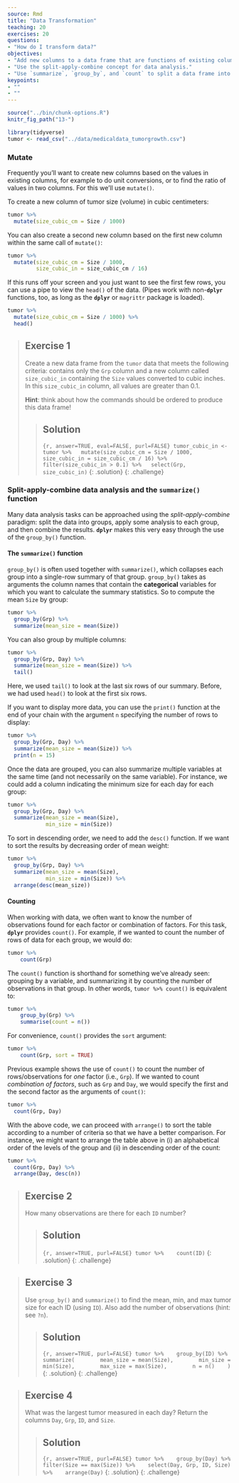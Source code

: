 ```yaml
---
source: Rmd
title: "Data Transformation"
teaching: 20
exercises: 20
questions:
- "How do I transform data?"
objectives:
- "Add new columns to a data frame that are functions of existing columns with `mutate`."
- "Use the split-apply-combine concept for data analysis."
- "Use `summarize`, `group_by`, and `count` to split a data frame into groups of observations, apply summary statistics for each group, and then combine the results."
keypoints:
- ""
- ""
---
```


```r
source("../bin/chunk-options.R")
knitr_fig_path("13-")
```

```r
library(tidyverse)
tumor <- read_csv("../data/medicaldata_tumorgrowth.csv")
```

### Mutate

Frequently you'll want to create new columns based on the values in existing
columns, for example to do unit conversions, or to find the ratio of values in two
columns. For this we'll use `mutate()`.

To create a new column of tumor size (volume) in cubic centimeters:

```r
tumor %>%
  mutate(size_cubic_cm = Size / 1000)
```

You can also create a second new column based on the first new column within the same call of `mutate()`:

```r
tumor %>%
  mutate(size_cubic_cm = Size / 1000,
         size_cubic_in = size_cubic_cm / 16)
```

If this runs off your screen and you just want to see the first few rows, you
can use a pipe to view the `head()` of the data. (Pipes work with non-**`dplyr`**
functions, too, as long as the **`dplyr`** or `magrittr` package is loaded).

```r
tumor %>%
  mutate(size_cubic_cm = Size / 1000) %>%
  head()
```

> ## Exercise 1
>
>  Create a new data frame from the `tumor` data that meets the following
>  criteria: contains only the `Grp` column and a new column called
>  `size_cubic_in` containing the `Size` values converted to cubic inches.
>  In this `size_cubic_in` column, all values are greater than 0.1.
>
>  **Hint**: think about how the commands should be ordered to produce this data frame!
>  
> > ## Solution
> > 
> > ```{r, answer=TRUE, eval=FALSE, purl=FALSE}
> > tumor_cubic_in <- tumor %>%
> >   mutate(size_cubic_cm = Size / 1000, size_cubic_in = size_cubic_cm / 16) %>%
> >   filter(size_cubic_in > 0.1) %>%
> >   select(Grp, size_cubic_in)
> > ```
> {: .solution}
{: .challenge}

### Split-apply-combine data analysis and the `summarize()` function

Many data analysis tasks can be approached using the *split-apply-combine*
paradigm: split the data into groups, apply some analysis to each group, and
then combine the results. **`dplyr`** makes this very easy through the use of the
`group_by()` function.


#### The `summarize()` function

`group_by()` is often used together with `summarize()`, which collapses each
group into a single-row summary of that group.  `group_by()` takes as arguments
the column names that contain the **categorical** variables for which you want
to calculate the summary statistics. So to compute the mean `Size` by group:

```r
tumor %>%
  group_by(Grp) %>%
  summarize(mean_size = mean(Size))
```

You can also group by multiple columns:

```r
tumor %>%
  group_by(Grp, Day) %>%
  summarize(mean_size = mean(Size)) %>% 
  tail()
```

Here, we used `tail()` to look at the last six rows of our summary. Before, we had 
used `head()` to look at the first six rows. 

If you want to display more data, you can use the `print()` function
at the end of your chain with the argument `n` specifying the number of rows to
display:

```r
tumor %>%
  group_by(Grp, Day) %>%
  summarize(mean_size = mean(Size)) %>% 
  print(n = 15)
```

Once the data are grouped, you can also summarize multiple variables at the same
time (and not necessarily on the same variable). For instance, we could add a
column indicating the minimum size for each day for each group:

```r
tumor %>%
  group_by(Grp, Day) %>%
  summarize(mean_size = mean(Size),
            min_size = min(Size))
```

To sort in descending order, we need to add the `desc()` function. If we want to sort the results by decreasing order of mean weight:

```r
tumor %>%
  group_by(Grp, Day) %>%
  summarize(mean_size = mean(Size),
            min_size = min(Size)) %>%
  arrange(desc(mean_size))
```


#### Counting

When working with data, we often want to know the number of observations found
for each factor or combination of factors. For this task, **`dplyr`** provides
`count()`. For example, if we wanted to count the number of rows of data for
each group, we would do:

```r
tumor %>%
    count(Grp) 
```

The `count()` function is shorthand for something we've already seen: grouping by a variable, and summarizing it by counting the number of observations in that group. In other words, `tumor %>% count()` is equivalent to:  

```r
tumor %>%
    group_by(Grp) %>%
    summarise(count = n())
```

For convenience, `count()` provides the `sort` argument:  

```r
tumor %>%
    count(Grp, sort = TRUE) 
```

Previous example shows the use of `count()` to count the number of rows/observations 
for *one* factor (i.e., `Grp`). 
If we wanted to count *combination of factors*, such as `Grp` and `Day`, 
we would specify the first and the second factor as the arguments of `count()`:

```r
tumor %>%
  count(Grp, Day) 
```

With the above code, we can proceed with `arrange()` to sort the table 
according to a number of criteria so that we have a better comparison. 
For instance, we might want to arrange the table above in (i) an alphabetical order of 
the levels of the group and (ii) in descending order of the count:

```r
tumor %>%
  count(Grp, Day) %>%
  arrange(Day, desc(n))
```

> ## Exercise 2
>
> How many observations are there for each `ID` number?
> 
> > ## Solution
> > ```{r, answer=TRUE, purl=FALSE}
> > tumor %>%
> >    count(ID) 
> > ```
> {: .solution}
{: .challenge}

> ## Exercise 3
>
> Use `group_by()` and `summarize()` to find the mean, min, and max tumor
> size for each ID (using `ID`). Also add the number of
> observations (hint: see `?n`).
> 
> > ## Solution
> > ```{r, answer=TRUE, purl=FALSE}
> > tumor %>%
> >    group_by(ID) %>%
> >   summarize(
> >        mean_size = mean(Size),
> >        min_size = min(Size),
> >        max_size = max(Size),
> >        n = n()
> >    )
> > ```
> {: .solution}
{: .challenge}

> ## Exercise 4
>
> What was the largest tumor measured in each day? Return the columns `Day`,
> `Grp`, `ID`, and `Size`.
> 
> > ## Solution
> > ```{r, answer=TRUE, purl=FALSE}
> > tumor %>%
> >    group_by(Day) %>%
> >    filter(Size == max(Size)) %>%
> >    select(Day, Grp, ID, Size) %>%
> >    arrange(Day)
> ```
> {: .solution}
{: .challenge}
